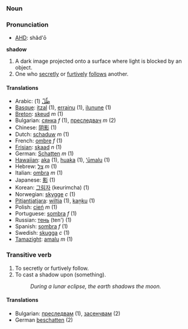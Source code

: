 === Noun ===
===Pronunciation===
*[[w:AHD|AHD]]: shăd'ō

'''shadow'''

#A dark image projected onto a surface where light is blocked by an object.
#One who [[secretly]] or [[furtively]] [[follow]]s another.

====Translations====
*Arabic: [[ظّلّ]] (1)
*[[Basque]]: [[itzal]] (1), [[errainu]] (1), [[ilunune]] (1)
*[[Breton]]: [[skeud]] ''m'' (1)
*Bulgarian: [[сянка]] ''f'' (1), [[преследвач]] ''m'' (2)
*Chinese: [[阴影]] (1)
*Dutch: [[schaduw]] ''m'' (1)
*French: [[ombre]] ''f'' (1)
*[[Frisian]]: [[skaad]] ''n'' (1)
*German: [[Schatten]] ''m'' (1)
*[[Hawaiian]]: [[aka]] (1), [[huaka]] (1), [[ʻūmalu]] (1)
*Hebrew: [[צל]] ''m'' (1)
*Italian: [[ombra]] ''m'' (1)
*Japanese: [[影]] (1)
*Korean: [[그림자]] (keurimcha) (1)
*Norwegian: [[skygge]] ''c'' (1)
*[[Pitjantjatjara]]: [[wiltja]] (1), [[kaṉku]] (1)
*Polish: [[cień]] ''m'' (1)
*Portuguese: [[sombra]] ''f'' (1)
*Russian: [[тень]] (ten') (1)
*Spanish: [[sombra]] ''f'' (1)
*Swedish: [[skugga]] ''c'' (1)
*[[Tamazight]]: [[amalu]] ''m'' (1)

===Transitive verb===

#To secretly or furtively follow.
#To cast a shadow upon (something).
#:''During a lunar eclipse, the earth shadows the moon.''

====Translations====

*Bulgarian: [[преследвам]] (1), [[засенчвам]] (2)
*German [[beschatten]] (2)